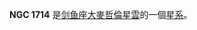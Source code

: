 {{NGCInfoBox|NGCID=NGC 1714|發現者=約翰·弗里德里希·威廉·赫歇爾|發現日期=1834年11月2日|其他編號=ESO 85-EN8|曆元=J2000.0|赤經=4時52分8.4秒
|赤緯=-66°55'32"|星座=剑鱼座|星體=星系|星等=11.6|表面亮度=|藍等=11.5}}

'''NGC 1714''' 是[[剑鱼座|剑鱼座]][[大麥哲倫星雲|大麥哲倫星雲]]的一個[[星系|星系]]。

{{NGCReference|1714}}
{{Catalogs|NGC=1714}}